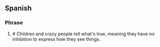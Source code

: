 ==Spanish==

===Phrase===
{{es-phrase}}

# # {{lb|es|idiom}} Children and crazy people tell what's true, meaning they have no inhibition to express how they see things.